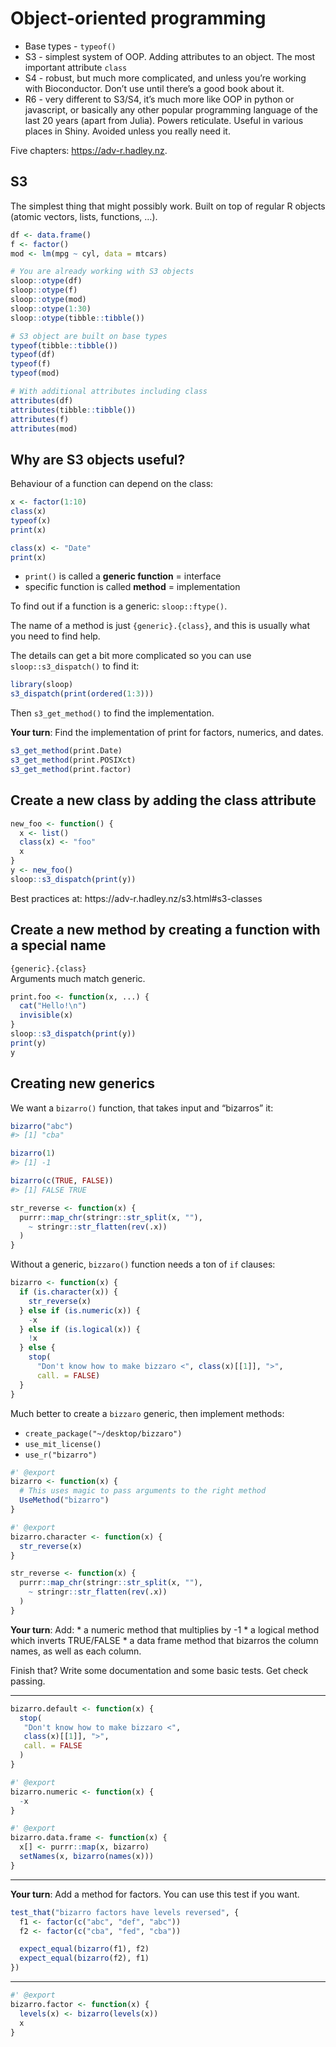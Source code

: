 # Object-oriented programming

* Base types - `typeof()`
* S3 - simplest system of OOP. Adding attributes to an object.
  The most important attribute `class`
* S4 - robust, but much more complicated, and unless you're working with Bioconductor. Don't use until there's a good book about it.
* R6 - very different to S3/S4, it's much more like OOP in python or javascript, or basically any other popular programming language of the last 20 years (apart from Julia). Powers reticulate. Useful in various places in Shiny. Avoided unless you really need it.

Five chapters: <https://adv-r.hadley.nz>.

## S3

The simplest thing that might possibly work. Built on top of regular R objects (atomic vectors, lists, functions, ...).

```r
df <- data.frame()
f <- factor()
mod <- lm(mpg ~ cyl, data = mtcars)

# You are already working with S3 objects
sloop::otype(df)
sloop::otype(f)
sloop::otype(mod)
sloop::otype(1:30)
sloop::otype(tibble::tibble())

# S3 object are built on base types
typeof(tibble::tibble())
typeof(df)
typeof(f)
typeof(mod)

# With additional attributes including class
attributes(df)
attributes(tibble::tibble())
attributes(f)
attributes(mod)
```

## Why are S3 objects useful?

Behaviour of a function can depend on the class:
```r
x <- factor(1:10)
class(x)
typeof(x)
print(x)

class(x) <- "Date"
print(x)
```

* `print()` is called a **generic function** = interface
* specific function is called **method** = implementation

To find out if a function is a generic: `sloop::ftype()`. 

The name of a method is just `{generic}.{class}`, and this is usually what you need to find help.

The details can get a bit more complicated so you can use `sloop::s3_dispatch()` to find it:

```r
library(sloop)
s3_dispatch(print(ordered(1:3)))
```

Then `s3_get_method()` to find the implementation.

**Your turn**: Find the implementation of print for factors, numerics, and dates.

```r
s3_get_method(print.Date)
s3_get_method(print.POSIXct)
s3_get_method(print.factor)
```

## Create a new class by adding the class attribute

```r
new_foo <- function() {
  x <- list()
  class(x) <- "foo"
  x
}
y <- new_foo()
sloop::s3_dispatch(print(y))
```

Best practices at: https://adv-r.hadley.nz/s3.html#s3-classes

## Create a new method by creating a function with a special name

`{generic}.{class}`   
Arguments much match generic.

```r
print.foo <- function(x, ...) {
  cat("Hello!\n")
  invisible(x)
}
sloop::s3_dispatch(print(y))
print(y)
y
```

## Creating new generics

We want a `bizarro()` function, that takes input and "bizarros" it:
```r
bizarro("abc")
#> [1] "cba"

bizarro(1)
#> [1] -1

bizarro(c(TRUE, FALSE))
#> [1] FALSE TRUE
```

```r
str_reverse <- function(x) {
  purrr::map_chr(stringr::str_split(x, ""), 
    ~ stringr::str_flatten(rev(.x))  
  )
}
```

Without a generic, `bizzaro()` function needs a ton of `if` clauses:
```r
bizarro <- function(x) {
  if (is.character(x)) {
    str_reverse(x)
  } else if (is.numeric(x)) {
    -x
  } else if (is.logical(x)) {
    !x
  } else {
    stop(
      "Don't know how to make bizzaro <", class(x)[[1]], ">", 
      call. = FALSE)
  }
}
```

Much better to create a `bizzaro` generic, then implement methods:

* `create_package("~/desktop/bizzaro")`
* `use_mit_license()`
* `use_r("bizarro")`

```r
#' @export
bizarro <- function(x) {
  # This uses magic to pass arguments to the right method
  UseMethod("bizarro")
}

#' @export
bizarro.character <- function(x) {
  str_reverse(x)
}

str_reverse <- function(x) {
  purrr::map_chr(stringr::str_split(x, ""), 
    ~ stringr::str_flatten(rev(.x))  
  )
}
```

**Your turn**: Add:
* a numeric method that multiplies by -1
* a logical method which inverts TRUE/FALSE
* a data frame method that bizarros the column names, as well as each column.

Finish that? Write some documentation and some basic tests. Get check passing.

---

```r
bizarro.default <- function(x) {
  stop(
   "Don't know how to make bizzaro <", 
   class(x)[[1]], ">", 
   call. = FALSE 
  )
}
```

```r
#' @export
bizarro.numeric <- function(x) {
  -x
}
```

```r
#' @export
bizarro.data.frame <- function(x) {
  x[] <- purrr::map(x, bizarro)
  setNames(x, bizarro(names(x)))
}
```

---

**Your turn**: Add a method for factors. You can use this test if you want.

```r
test_that("bizarro factors have levels reversed", {
  f1 <- factor(c("abc", "def", "abc"))
  f2 <- factor(c("cba", "fed", "cba"))

  expect_equal(bizarro(f1), f2)
  expect_equal(bizarro(f2), f1)
})
```

---

```r
#' @export
bizarro.factor <- function(x) {
  levels(x) <- bizarro(levels(x))
  x
}
```

